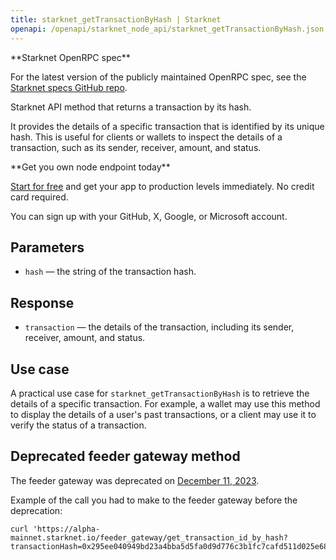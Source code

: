 ---
title: starknet_getTransactionByHash | Starknet
openapi: /openapi/starknet_node_api/starknet_getTransactionByHash.json POST /365cf697a3ad6d950b4c4a911e2e4f4d
---

<Note>
**Starknet OpenRPC spec**

For the latest version of the publicly maintained OpenRPC spec, see the [Starknet specs GitHub repo](https://github.com/starkware-libs/starknet-specs).
</Note>


Starknet API method that returns a transaction by its hash.

It provides the details of a specific transaction that is identified by its unique hash. This is useful for clients or wallets to inspect the details of a transaction, such as its sender, receiver, amount, and status.

<Check>
**Get you own node endpoint today**

[Start for free](https://console.chainstack.com/) and get your app to production levels immediately. No credit card required.

You can sign up with your GitHub, X, Google, or Microsoft account.
</Check>


## Parameters

* `hash` — the string of the transaction hash.

## Response

* `transaction` — the details of the transaction, including its sender, receiver, amount, and status.

## Use case

A practical use case for `starknet_getTransactionByHash` is to retrieve the details of a specific transaction. For example, a wallet may use this method to display the details of a user's past transactions, or a client may use it to verify the status of a transaction.

## Deprecated feeder gateway method

The feeder gateway was deprecated on [December 11, 2023](https://community.starknet.io/t/feeder-gateway-deprecation/100233).

Example of the call you had to make to the feeder gateway before the deprecation:

```Text Shell
curl 'https://alpha-mainnet.starknet.io/feeder_gateway/get_transaction_id_by_hash?transactionHash=0x295ee040949bd23a4bba5d5fa0d9d776c3b1fc7cafd511d025e689e665d05b2'
```
